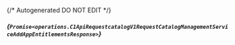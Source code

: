 {/* Autogenerated DO NOT EDIT  */}

##### *{`Promise<operations.C1ApiRequestcatalogV1RequestCatalogManagementServiceAddAppEntitlementsResponse>`}*
<Collapsible defaultOpen>
    <C1ApiRequestcatalogV1RequestCatalogManagementServiceAddAppEntitlementsResponse/>
</Collapsible>


